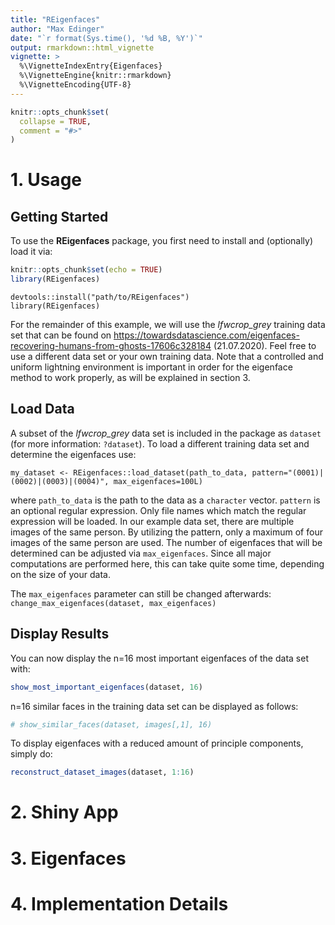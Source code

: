 ```yaml
---
title: "REigenfaces"
author: "Max Edinger"
date: "`r format(Sys.time(), '%d %B, %Y')`"
output: rmarkdown::html_vignette
vignette: >
  %\VignetteIndexEntry{Eigenfaces}
  %\VignetteEngine{knitr::rmarkdown}
  %\VignetteEncoding{UTF-8}
---
```


```r
knitr::opts_chunk$set(
  collapse = TRUE,
  comment = "#>"
)
```

# 1. Usage

## Getting Started

To use the **REigenfaces** package, you first need to install and (optionally) load it via:
```r
knitr::opts_chunk$set(echo = TRUE)
library(REigenfaces)
```

`devtools::install("path/to/REigenfaces")`  
`library(REigenfaces)`

For the remainder of this example, we will use the *lfwcrop_grey* training data set that can be found on <https://towardsdatascience.com/eigenfaces-recovering-humans-from-ghosts-17606c328184> (21.07.2020). Feel free to use a different data set or your own training data. Note that a controlled and uniform lightning environment is important in order for the eigenface method to work properly, as will be explained in section 3.  

## Load Data

A subset of the *lfwcrop_grey* data set is included in the package as `dataset` (for more information: `?dataset`). To load a different training data set and determine the eigenfaces use:

`my_dataset <- REigenfaces::load_dataset(path_to_data, pattern="(0001)|(0002)|(0003)|(0004)", max_eigenfaces=100L)`

where `path_to_data` is the path to the data as a `character` vector. `pattern` is an optional regular expression. Only file names which match the regular expression will be loaded. In our example data set, there are multiple images of the same person. By utilizing the pattern, only a maximum of four images of the same person are used. The number of eigenfaces that will be determined can be adjusted via `max_eigenfaces`. Since all major computations are performed here, this can take quite some time, depending on the size of your data.  

The `max_eigenfaces` parameter can still be changed afterwards:
`change_max_eigenfaces(dataset, max_eigenfaces)`

## Display Results
  
You can now display the n=16 most important eigenfaces of the data set with:
```r
show_most_important_eigenfaces(dataset, 16)
```

n=16 similar faces in the training data set can be displayed as follows:
```r
# show_similar_faces(dataset, images[,1], 16)
```

To display eigenfaces with a reduced amount of principle components, simply do:
```r
reconstruct_dataset_images(dataset, 1:16)
```

# 2. Shiny App

# 3. Eigenfaces



# 4. Implementation Details
